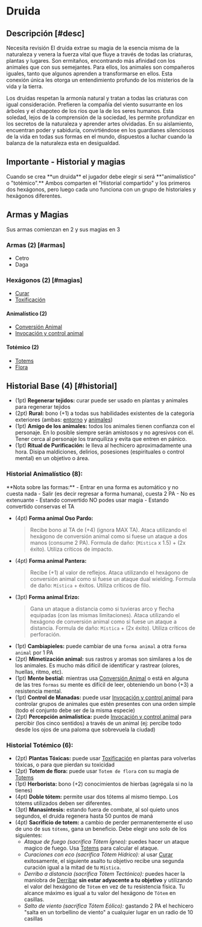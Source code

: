 
# Druida

<Bleed>
  <Screenshot src={druidPic} alt="placeholder" full />
</Bleed>

## Descripción [#desc]

<Callout type="warning" emoji="🔎">
  Necesita revisión
</Callout>
El druida extrae su magia de la esencia misma de la naturaleza y venera la fuerza
vital que fluye a través de todas las criaturas, plantas y lugares. Son ermitaños,
encontrando más afinidad con los animales que con sus semejantes. Para ellos, los
animales son compañeros iguales, tanto que algunos aprenden a transformarse en ellos.
Esta conexión única les otorga un entendimiento profundo de los misterios de la vida
y la tierra.

Los druidas respetan la armonía natural y tratan a todas las criaturas con igual consideración. Prefieren la compañía del viento susurrante en los árboles y el chapoteo de los ríos que la de los seres humanos. Esta soledad, lejos de la comprensión de la sociedad, les permite profundizar en los secretos de la naturaleza y aprender artes olvidadas. En su aislamiento, encuentran poder y sabiduría, convirtiéndose en los guardianes silenciosos de la vida en todas sus formas en el mundo, dispuestos a luchar cuando la balanza de la naturaleza esta en desigualdad.

## Importante - Historial y magias

<Callout type="error">
  Cuando se crea **un druida** el jugador debe elegir si será **"animalístico" o "totémico".** 
  Ambos comparten el "Historial compartido" y los primeros dos hexágonos, 
  pero luego cada uno funciona con un grupo de historiales y hexágonos diferentes.
</Callout>

## Armas y Magias

Sus armas comienzan en 2 y sus magias en 3

### Armas (2) [#armas]

- Cetro
- Daga

### Hexágonos (2) [#magias]

- [Curar](/docs/list-hexagons/e18)
- [Toxificación](/docs/list-hexagons/e15)

#### Animalístico (2)

- [Conversión Animal](/docs/list-hexagons/e26)
- [Invocación y control animal](/docs/list-hexagons/e05)

#### Totémico (2)

- [Totems](/docs/list-hexagons/e24)
- [Flora](/docs/list-hexagons/e03)

## Historial Base (4) [#historial]

- (1pt) **Regenerar tejidos:** <Pill type="u"/> curar puede ser usado en plantas y animales para regenerar tejidos
- (2pt) **Rural:** bono (+1) a todas sus habilidades existentes de la categoría exteriores (ambas: [entorno](/docs/list-skills/individual#cat-ext-entorno) y [animales](/docs/list-skills/individual#cat-ext-animales))
- (1pt) **Amigo de los animales:** <Pill type="c"/> todos los animales tienen confianza con el personaje. En lo posible siempre serán amistosos y no agresivos con él. Tener cerca al personaje los tranquiliza y evita que entren en pánico.
- (1pt) **Ritual de Purificación:** <Pill type="s"/><Pill type="eo"/> le lleva al hechicero aproximadamente una hora. Disipa maldiciones, delirios, posesiones (espirituales o control mental) en un objetivo o área.

### Historial Animalístico (8):

<Callout type="info">
  **Nota sobre las formas:** - Entrar en una forma es automático y no cuesta
  nada - Salir (es decir regresar a forma humana), cuesta 2 PA - No es
  extenuante - Estando convertido NO podes usar magia - Estando convertido
  conservas el TA
</Callout>

- (4pt) **Forma animal Oso Pardo:** <Pill type="s"/>
  > Recibe bono al TA de (+4) (ignora MAX TA).
  > Ataca utilizando el hexágono de conversión animal como si fuese un ataque a dos manos (consume 2 PA).
  > Formula de daño: (`Mística` x 1.5) + (2x éxito). Utiliza críticos de impacto.
- (4pt) **Forma animal Pantera:** <Pill type="s"/>
  > Recibe (+1) al valor de reflejos.
  > Ataca utilizando el hexágono de conversión animal como si fuese un ataque dual wielding.
  > Formula de daño: `Mística` + éxitos. Utiliza críticos de filo.
- (3pt) **Forma animal Erizo:** <Pill type="s"/>
  > Gana un ataque a distancia como si tuvieras arco y flecha equipadas (con las mismas limitaciones).
  > Ataca utilizando el hexágono de conversión animal como si fuese un ataque a distancia.
  > Formula de daño: `Mística` + (2x éxito). Utiliza críticos de perforación.
- (1pt) **Cambiapieles:** <Pill type="u"/> puede cambiar de una `forma animal` a otra `forma animal` por 1 PA
- (2pt) **Mimetización animal:** <Pill type="c"/> sus rastros y aromas son similares a los de los animales. Es mucho más difícil de identificar y rastrear (olores, huellas, ritmo, etc).
- (1pt) **Mente bestial:** <Pill type="p"/><Pill type="u"/> mientras usa [Conversión Animal](/docs/list-hexagons/e26) o está en alguna de las tres `formas` su mente es difícil de leer, obteniendo un bono (+3) a resistencia mental.
- (1pt) **Control de Manadas:** <Pill type="u"/> puede usar [Invocación y control animal](/docs/list-hexagons/e05) para controlar grupos de animales que estén presentes con una orden simple (todo el conjunto debe ser de la misma especie)
- (2pt) **Percepción animalistica:** <Pill type="u"/> puede [Invocación y control animal](/docs/list-hexagons/e05) para percibir (los cinco sentidos) a través de un animal (ej: percibe todo desde los ojos de una paloma que sobrevuela la ciudad)

### Historial Totémico (6):

- (2pt) **Plantas Tóxicas:** <Pill type="u"/> puede usar [Toxificación](/docs/list-hexagons/e15) en plantas para volverlas tóxicas, o para que pierdan su toxicidad
- (2pt) **Totem de flora:** <Pill type="u"/> puede usar `Totem de flora` con su magia de [Totems](/docs/list-hexagons/e24)
- (1pt) **Herborista:** bono (+2) conocimientos de hierbas (agrégala si no la tienes)
- (4pt) **Doble tótem:** <Pill type="u"/> permite usar dos tótems al mismo tiempo. Los tótems utilizados deben ser diferentes.
- (3pt) **Manasíntesis:** <Pill type="s"/> <Pill type="eo"/> estando fuera de combate, al sol quieto unos segundos, el druida regenera hasta 50 puntos de maná
- (4pt) **Sacrificio de totem:** a cambio de perder permanentemente el uso de uno de sus `tótems`, gana un beneficio. Debe elegir uno solo de los siguientes:
  - _Ataque de fuego (sacrifica Tótem Ígneo):_ <Pill type="u"/><Pill type="s"/> puedes hacer un ataque magico de fuego. Usa [Totems](/docs/list-hexagons/e24) para calcular el ataque.
  - _Curaciones con eco (sacrifica Tótem Hídrico):_ <Pill type="p"/><Pill type="u"/> al usar [Curar](/docs/list-hexagons/e18) exitosamente, el siguiente asalto tu objetivo recibe una segunda curación igual a la mitad de tu `Mística`.
  - _Derribo a distancia (sacrifica Tótem Tectónico):_ <Pill type="s"/> puedes hacer la maniobra de [Derribar](pages/docs/ruling-combat/03#3-6) **sin estar adyacente a tu objetivo** y utilizando el valor del hexágono de `Tótem` en vez de tu resistencia física. Tu alcance máximo es igual a tu valor del hexágono de `Tótem` en casillas.
  - _Salto de viento (sacrifica Tótem Eólico):_ <Pill type="s"/><Pill type="ex"/> gastando 2 PA el hechicero "salta en un torbellino de viento" a cualquier lugar en un radio de 10 casillas
